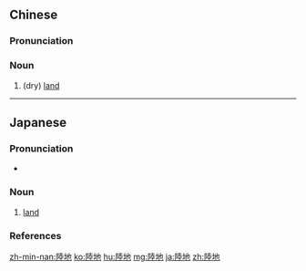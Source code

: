 {{also|陆地}}
==Chinese==
{{zh-forms|s=陆地}}

===Pronunciation===
{{zh-pron
|m=lùdì
|c=luk6 dei6
|md=lṳ̆k-dê
|mn=lio̍k-tē/lio̍k-tōe
|cat=n
}}

===Noun===
{{zh-noun}}

# (dry) [[land]]

----

==Japanese==
{{ja-kanjitab|りく|ち|yomi=o}}

===Pronunciation===
* {{ja-pron|りくち|y=o|acc=0|dev=2|acc_ref=NHK}}

===Noun===
{{ja-noun|りくち}}

# [[land]]

===References===
<references/>

[[zh-min-nan:陸地]]
[[ko:陸地]]
[[hu:陸地]]
[[mg:陸地]]
[[ja:陸地]]
[[zh:陸地]]